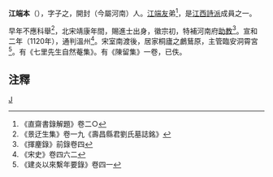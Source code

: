 '''江端本'''（{{bd|?||?||}}），字子之，開封（今屬河南）人。[[江端友|江端友]]弟<ref>《直齋書錄解題》卷二○</ref>，是[[江西詩派|江西詩派]]成員之一。

早年不應科舉<ref>《景迂生集》卷一九《壽昌縣君劉氏墓誌銘》</ref>，北宋靖康年間，賜進士出身，徽宗初，特補河南府[[助教|助教]]<ref>《揮麈錄》前錄卷四</ref>。宣和二年（1120年），通判溫州<ref>《宋史》卷四六二</ref>。宋室南渡後，居家桐廬之鸕鶿原，主管臨安洞霄宮<ref>《建炎以來繫年要錄》卷四一</ref>。有《七里先生自然菴集》。有《陳留集》一卷，已佚。

==注釋==
{{reflist|2}}
[[Category:江西詩派人物|J]]